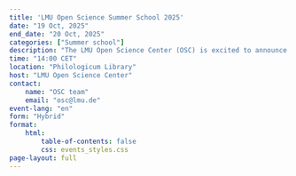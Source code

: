 ```yaml
---
title: 'LMU Open Science Summer School 2025' 
date: "19 Oct, 2025"
end_date: "20 Oct, 2025"
categories: ["Summer school"]
description: "The LMU Open Science Center (OSC) is excited to announce the call for applications for its 5th hybrid summer school (OSSS25): deadline July 14! This year's iteration has two tracks to provide participants with two sets of skills. You are invited to apply for one or both tracks. For either track, you can choose to participate either online or in-person."
time: "14:00 CET"
location: "Philologicum Library"
host: "LMU Open Science Center"
contact: 
    name: "OSC team"
    email: "osc@lmu.de"
event-lang: "en"
form: "Hybrid"
format: 
    html:
        table-of-contents: false
        css: events_styles.css
page-layout: full
---
```





